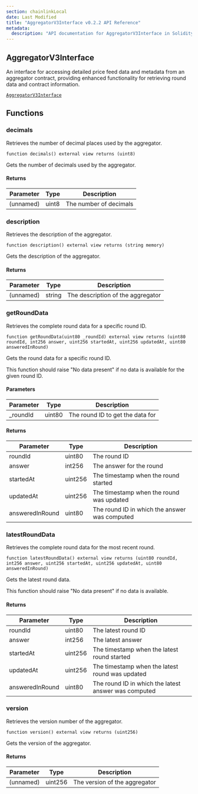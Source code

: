 ```yaml
---
section: chainlinkLocal
date: Last Modified
title: "AggregatorV3Interface v0.2.2 API Reference"
metadata:
  description: "API documentation for AggregatorV3Interface in Solidity, version v0.2.2."
---
```



<Common callout="importPackage022" />

## AggregatorV3Interface

An interface for accessing detailed price feed data and metadata from an aggregator contract, providing enhanced functionality for retrieving round data and contract information.

[`AggregatorV3Interface`](https://github.com/smartcontractkit/chainlink-local/blob/cd3bfb8c42716cfb791174314eba2c0d178551b9/src/data-feeds/interfaces/AggregatorV3Interface.sol)

## Functions

### decimals

Retrieves the number of decimal places used by the aggregator.

```solidity
function decimals() external view returns (uint8)
```

<Aside>

Gets the number of decimals used by the aggregator.

</Aside>

#### Returns

| Parameter | Type  | Description            |
| --------- | ----- | ---------------------- |
| (unnamed) | uint8 | The number of decimals |

### description

Retrieves the description of the aggregator.

```solidity
function description() external view returns (string memory)
```

<Aside>

Gets the description of the aggregator.

</Aside>

#### Returns

| Parameter | Type   | Description                       |
| --------- | ------ | --------------------------------- |
| (unnamed) | string | The description of the aggregator |

### getRoundData

Retrieves the complete round data for a specific round ID.

```solidity
function getRoundData(uint80 _roundId) external view returns (uint80 roundId, int256 answer, uint256 startedAt, uint256 updatedAt, uint80 answeredInRound)
```

<Aside>

Gets the round data for a specific round ID.

This function should raise "No data present" if no data is available for the given round ID.

</Aside>

#### Parameters

| Parameter | Type   | Description                      |
| --------- | ------ | -------------------------------- |
| \_roundId | uint80 | The round ID to get the data for |

#### Returns

| Parameter       | Type    | Description                                   |
| --------------- | ------- | --------------------------------------------- |
| roundId         | uint80  | The round ID                                  |
| answer          | int256  | The answer for the round                      |
| startedAt       | uint256 | The timestamp when the round started          |
| updatedAt       | uint256 | The timestamp when the round was updated      |
| answeredInRound | uint80  | The round ID in which the answer was computed |

### latestRoundData

Retrieves the complete round data for the most recent round.

```solidity
function latestRoundData() external view returns (uint80 roundId, int256 answer, uint256 startedAt, uint256 updatedAt, uint80 answeredInRound)
```

<Aside>

Gets the latest round data.

This function should raise "No data present" if no data is available.

</Aside>

#### Returns

| Parameter       | Type    | Description                                          |
| --------------- | ------- | ---------------------------------------------------- |
| roundId         | uint80  | The latest round ID                                  |
| answer          | int256  | The latest answer                                    |
| startedAt       | uint256 | The timestamp when the latest round started          |
| updatedAt       | uint256 | The timestamp when the latest round was updated      |
| answeredInRound | uint80  | The round ID in which the latest answer was computed |

### version

Retrieves the version number of the aggregator.

```solidity
function version() external view returns (uint256)
```

<Aside>

Gets the version of the aggregator.

</Aside>

#### Returns

| Parameter | Type    | Description                   |
| --------- | ------- | ----------------------------- |
| (unnamed) | uint256 | The version of the aggregator |
